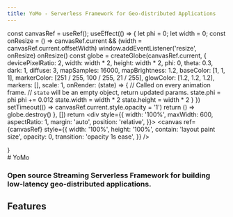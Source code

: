 ```yaml
---
title: YoMo - Serverless Framework for Geo-distributed Applications
---
```



  const canvasRef = useRef();
  useEffect(() => {
    let phi = 0;
    let width = 0;
    const onResize = () => canvasRef.current && (width = canvasRef.current.offsetWidth)
    window.addEventListener('resize', onResize)
    onResize()
    const globe = createGlobe(canvasRef.current, {
      devicePixelRatio: 2,
      width: width * 2,
      height: width * 2,
      phi: 0,
      theta: 0.3,
      dark: 1,
      diffuse: 3,
      mapSamples: 16000,
      mapBrightness: 1.2,
      baseColor: [1, 1, 1],
      markerColor: [251 / 255, 100 / 255, 21 / 255],
      glowColor: [1.2, 1.2, 1.2],
      markers: [],
      scale: 1,
      onRender: (state) => {
        // Called on every animation frame.
        // `state` will be an empty object, return updated params.
        state.phi = phi
        phi += 0.012
        state.width = width * 2
        state.height = width * 2
      }
    })
    setTimeout(() => canvasRef.current.style.opacity = '1')
    return () => globe.destroy()
  }, [])
  return <div style={{
    width: '100%',
    maxWidth: 600,
    aspectRatio: 1,
    margin: 'auto',
    position: 'relative',
  }}>
    <canvas
      ref={canvasRef}
      style={{
        width: '100%',
        height: '100%',
        contain: 'layout paint size',
        opacity: 0,
        transition: 'opacity 1s ease',
      }}
    />
  </div>
}

<Cobe2/>

<div style={{textAlign: "center"}}>
# YoMo

### Open source Streaming Serverless Framework for building <br/> low-latency geo-distributed applications.

</div>

<div className="relative from-gray-50 to-gray-100">
  <div className="px-4 py-16 mx-auto sm:pt-20 sm:pb-24 lg:max-w-7xl lg:pt-24">
    <h2 className="nx-text-4xl font-extrabold tracking-tight lg:nx-text-5xl xl:nx-text-6xl lg:text-center dark:text-white">
      Features
    </h2>
    <FeatureList />
  </div>
</div>
